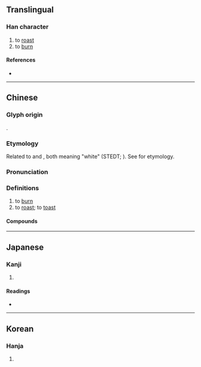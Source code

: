 {{character info}}
==Translingual==

===Han character===
{{Han char|rn=86|rad=火|as=12|sn=16|four=92869|canj=FHDW|ids=⿰火番}}

# to [[roast]]
# to [[burn]]

====References====
* {{Han ref|kx=0683.130|dkj=19426|dj=1095.110|hdz=32235.080|uh=71D4|ud=29140|bh=EA4F|bd=59983}}

----

==Chinese==
{{zh-forms}}

===Glyph origin===
{{Han etym}}
{{Han compound|火|番|c1=s|c2=p|t1=fire|ls=psc}}.

===Etymology===
Related to {{och-l|白}} and {{och-l|皤}}, both meaning "white" (STEDT; {{zh-ref|Schuessler (2007)}}). See {{zh-l|*白}} for etymology.

===Pronunciation===
{{zh-pron
|m=fán
|c=faan4
|mn=hoân
|mc=y
|oc=y
|cat=
}}

===Definitions===
{{zh-hanzi}}

# to [[burn]]
# to [[roast]]; to [[toast]]

====Compounds====
{{zh-der|燔針|燔灼|燔黍|燔燎|燔書坑儒|燔肉|燔柴}}

----

==Japanese==

===Kanji===
{{ja-kanji|grade=|rs=火12}}

# {{rfdef|ja|sort=火12}}

====Readings====
* {{ja-readings
|goon=ぼん
|kanon=はん
|kun=や-く
}}

----

==Korean==

===Hanja===
{{ko-hanja|hangeul=번|eumhun=|rv=beon|mr=pŏn|y=pen}}

# {{rfdef|ko|sort=火12}}